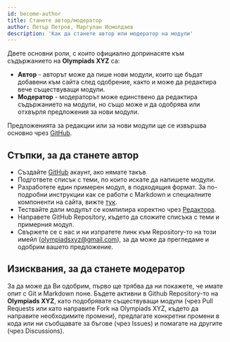 ```yaml
---
id: become-author
title: Станете автор/модератор
author: Петър Петров, Маргулан Исмолдаев
description: 'Как да станете автор или модератор на модули'
---
```


Двете основни роли, с които официално допринасяте към съдържанието на **Olympiads XYZ** са:
- **Aвтор** - авторът може да пише нови модули, които ще бъдат добавени към сайта след одобрение, както и може да редактира вече съществуващи модули.
- **Модератор** - модераторът може единствено да редактира съдържанието на модули, но също може и да одобрява или отхвърля предложения за нови модули.

Предложенията за редакции или за нови модули ще се извършва основно чрез [GitHub](https://github.com/OlympiadsXYZ/olympiads-xyz).

## Стъпки, за да станете автор

- Създайте [GitHub](https://github.com/) акаунт, ако нямате такъв
- Подгответе списък с теми, по които искате да напишете модули.
- Разработете един примерен модул, в подходящия формат. За по-подробни инструкции как се работи с Markdown и специалните компоненти на сайта, вижте [тук]().
- Тествайте дали модулът се компилира коректно чрез [Редактора]().
- Направете GitHub Repository, където да сложите списъка с теми и примерния модул.
- Свържете се с нас и ни изпратете линк към Repository-то на този имейл (olympiadsxyz@gmail.com), за да може да прегледаме и одобрим вашето предложение.

## Изисквания, за да станете модератор

За да може да Ви одобрим, първо ще трябва да ни покажете, че имате опит с Git и Маrkdown поне. Бъдете активни в Github Repository-то на **Olympiads XYZ**, като подобрявате съществуващи модули (чрез Pull Requests или като направите Fork на Olympiads XYZ, където да направите необходимите промени), предлагате конкретни промени в кода или ни съобщавате за бъгове (чрез Issues) и помагате на другите (чрез Discussions). 






